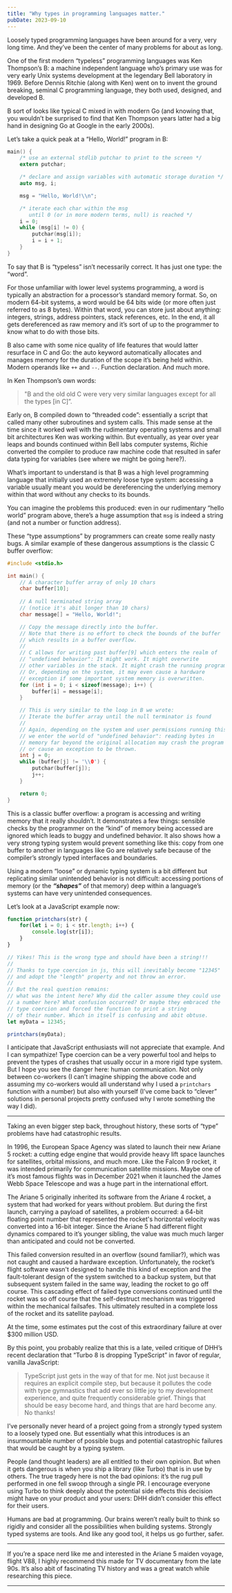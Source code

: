 ```yaml
---
title: "Why types in programming languages matter."
pubDate: 2023-09-10
---
```



Loosely typed programming languages have been around for a very, very long time.
And they’ve been the center of many problems for about as long.

One of the first modern “typeless” programming languages was Ken Thompson’s B: a
machine independent language who’s primary use was for very early Unix systems
development at the legendary Bell laboratory in 1969. Before Dennis Ritchie
(along with Ken) went on to invent the ground breaking, seminal C programming
language, they both used, designed, and developed B.

B sort of looks like typical C mixed in with modern Go (and knowing that, you
wouldn’t be surprised to find that Ken Thompson years latter had a big hand in
designing Go at Google in the early 2000s).

Let’s take a quick peak at a “Hello, World!” program in B:

```c
main() {
    /* use an external stdlib putchar to print to the screen */
    extern putchar;

    /* declare and assign variables with automatic storage duration */
    auto msg, i;

    msg = "Hello, World!\\n";

    /* iterate each char within the msg
       until 0 (or in more modern terms, null) is reached */
    i = 0;
    while (msg[i] != 0) {
        putchar(msg[i]);
        i = i + 1;
    }
}
```

To say that B is “typeless” isn’t necessarily correct. It has just one type: the
“word”.

For those unfamiliar with lower level systems programming, a word is typically
an abstraction for a processor’s standard memory format. So, on modern 64-bit
systems, a word would be 64 bits wide (or more often just referred to as 8
bytes). Within that word, you can store just about anything: integers, strings,
address pointers, stack references, etc. In the end, it all gets dereferenced as
raw memory and it’s sort of up to the programmer to know what to do with those
bits.

B also came with some nice quality of life features that would latter resurface
in C and Go: the auto keyword automatically allocates and manages memory for the
duration of the scope it’s being held within. Modern operands like `++` and `--`.
Function declaration. And much more.

In Ken Thompson’s own words:

> "B and the old old C were very very similar languages except for all the types [in C]”.

Early on, B compiled down to “threaded code”: essentially a script that called
many other subroutines and system calls. This made sense at the time since it
worked well with the rudimentary operating systems and small bit architectures
Ken was working within. But eventually, as year over year leaps and bounds
continued within Bell labs computer systems, Richie converted the compiler to
produce raw machine code that resulted in safer data typing for variables (see
where we might be going here?).

What’s important to understand is that B was a high level programming language
that initially used an extremely loose type system: accessing a variable usually
meant you would be dereferencing the underlying memory within that word without
any checks to its bounds.

You can imagine the problems this produced: even in our rudimentary “hello
world” program above, there’s a huge assumption that `msg` is indeed a string (and
not a number or function address).

These “type assumptions” by programmers can create some really nasty bugs. A
similar example of these dangerous assumptions is the classic C buffer overflow:

```c
#include <stdio.h>

int main() {
    // A character buffer array of only 10 chars
    char buffer[10];
		
    // A null terminated string array
    // (notice it's abit longer than 10 chars)
    char message[] = "Hello, World!";

    // Copy the message directly into the buffer.
    // Note that there is no effort to check the bounds of the buffer
    // which results in a buffer overflow.
    //
    // C allows for writing past buffer[9] which enters the realm of
    // "undefined behavior": It might work. It might overwrite
    // other variables in the stack. It might crash the running program.
    // Or, depending on the system, it may even cause a hardware
    // exception if some important system memory is overwritten.
    for (int i = 0; i < sizeof(message); i++) {
        buffer[i] = message[i];
    }

    // This is very similar to the loop in B we wrote:
    // Iterate the buffer array until the null terminator is found
    //
    // Again, depending on the system and user permissions running this,
    // we enter the world of "undefined behavior": reading bytes in
    // memory far beyond the original allocation may crash the program
    // or cause an exception to be thrown.
    int j = 0;
    while (buffer[j] != '\\0') {
        putchar(buffer[j]);
        j++;
    }

    return 0;
}
```

This is a classic buffer overflow: a program is accessing and writing memory
that it really shouldn’t. It demonstrates a few things: sensible checks by the
programmer on the “kind” of memory being accessed are ignored which leads to
buggy and undefined behavior. It also shows how a very strong typing system
would prevent something like this: copy from one buffer to another in languages
like Go are relatively safe because of the compiler’s strongly typed interfaces
and boundaries.

Using a modern “loose” or dynamic typing system is a bit different but
replicating similar unintended behavior is not difficult: accessing portions of
memory (or the _**“shapes”**_ of that memory) deep within a language’s systems can
have very unintended consequences.

Let’s look at a JavaScript example now:

```js
function printchars(str) {
    for(let i = 0; i < str.length; i++) {
        console.log(str[i]);
    }
}

// Yikes! This is the wrong type and should have been a string!!!
//
// Thanks to type coercion in js, this will inevitably become "12345"
// and adopt the "length" property and not throw an error.
//
// But the real question remains: 
// what was the intent here? Why did the caller assume they could use
// a number here? What confusion occurred? Or maybe they embraced the
// type coercion and forced the function to print a string 
// of their number. Which in itself is confusing and abit obtuse.
let myData = 12345;

printchars(myData);
```

I anticipate that JavaScript enthusiasts will not appreciate that example. And I
can sympathize! Type coercion can be a very powerful tool and helps to prevent
the types of crashes that usually occur in a more rigid type system. But I hope
you see the danger here: human communication. Not only between co-workers (I
can’t imagine shipping the above code and assuming my co-workers would all
understand why I used a `printchars` function with a number) but also with
yourself (I’ve come back to “clever” solutions in personal projects pretty
confused why I wrote something the way I did).

---

Taking an even bigger step back, throughout history, these sorts of “type”
problems have had catastrophic results.

In 1996, the European Space Agency was slated to launch their new Ariane 5
rocket: a cutting edge engine that would provide heavy lift space launches for
satellites, orbital missions, and much more. Like the Falcon 9 rocket, it was
intended primarily for communication satellite missions. Maybe one of it’s most
famous flights was in December 2021 when it launched the James Webb Space
Telescope and was a huge part in the international effort.

The Ariane 5 originally inherited its software from the Ariane 4 rocket, a
system that had worked for years without problem. But during the first launch,
carrying a payload of satellites, a problem occurred: a 64-bit floating point
number that represented the rocket's horizontal velocity was converted into a
16-bit integer. Since the Ariane 5 had different flight dynamics compared to
it’s younger sibling, the value was much much larger than anticipated and could
not be converted.

This failed conversion resulted in an overflow (sound familiar?), which was not
caught and caused a hardware exception. Unfortunately, the rocket’s flight
software wasn't designed to handle this kind of exception and the fault-tolerant
design of the system switched to a backup system, but that subsequent system
failed in the same way, leading the rocket to go off course. This cascading
effect of failed type conversions continued until the rocket was so off course
that the self-destruct mechanism was triggered within the mechanical failsafes.
This ultimately resulted in a complete loss of the rocket and its satellite
payload.

At the time, some estimates put the cost of this extraordinary failure at over
$300 million USD.

By this point, you probably realize that this is a late, veiled critique of
DHH’s recent declaration that “Turbo 8 is dropping TypeScript” in favor of
regular, vanilla JavaScript:

> TypeScript just gets in the way of that for me. Not just because it requires
> an explicit compile step, but because it pollutes the code with type
> gymnastics that add ever so little joy to my development experience, and
> quite frequently considerable grief. Things that should be easy become hard,
> and things that are hard become any. No thanks!

I’ve personally never heard of a project going from a strongly typed system to a
loosely typed one. But essentially what this introduces is an insurmountable
number of possible bugs and potential catastrophic failures that would be caught
by a typing system.

People (and thought leaders) are all entitled to their own opinion. But when it
gets dangerous is when you ship a library (like Turbo) that is in use by others.
The true tragedy here is not the bad opinions: it’s the rug pull performed in
one fell swoop through a single PR. I encourage everyone using Turbo to think
deeply about the potential side effects this decision might have on your product
and your users: DHH didn’t consider this effect for their users.

Humans are bad at programming. Our brains weren’t really built to think so
rigidly and consider all the possibilities when building systems. Strongly typed
systems are tools. And like any good tool, it helps us go further, safer.

---

If you’re a space nerd like me and interested in the Ariane 5 maiden voyage,
flight V88, I highly recommend this made for TV documentary from the late 90s.
It’s also abit of fascinating TV history and was a great watch while researching
this piece.

<Youtube videoId="DGPwHq8J7_s" />

---

<Youtube videoId="3bujoNtjgTU" />
